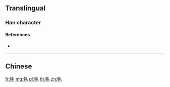{{also|氂|犛}}
==Translingual==

===Han character===
{{Han char|rn=93|rad=牛|as=04|sn=8|four=|canj=HQHQU|ids=⿰牛毛}}

====References====
* {{Han ref|kx=0698.080|dkj=19942|dj=1110.060|hdz=31803.180|uh=7266|ud=29286}}

----

==Chinese==
{{zh-see|氂}}

[[fr:牦]]
[[mg:牦]]
[[pl:牦]]
[[th:牦]]
[[zh:牦]]